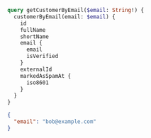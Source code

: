```graphql Query
query getCustomerByEmail($email: String!) {
  customerByEmail(email: $email) {
    id
    fullName
    shortName
    email {
      email
      isVerified
    }
    externalId
    markedAsSpamAt {
      iso8601
    }
  }
}
```

```json Variables
{
  "email": "bob@example.com"
}
```
